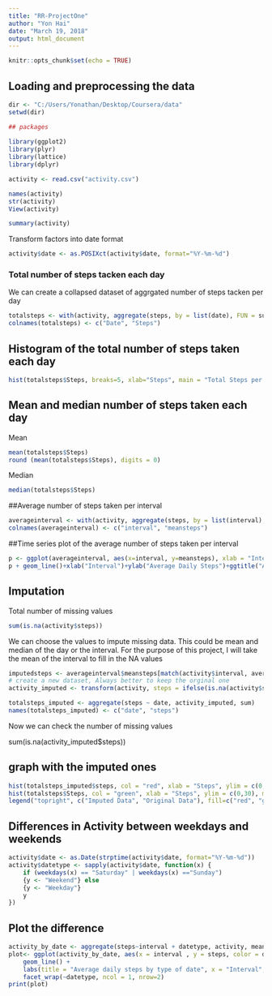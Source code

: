 ```yaml
---
title: "RR-ProjectOne"
author: "Yon Hai"
date: "March 19, 2018"
output: html_document
---
```


```r
knitr::opts_chunk$set(echo = TRUE)
```

## Loading and preprocessing the data


```r
dir <- "C:/Users/Yonathan/Desktop/Coursera/data"
setwd(dir)

## packages 
 
library(ggplot2)
library(plyr)
library(lattice)
library(dplyr)

activity <- read.csv("activity.csv")

```

```r
names(activity)
str(activity)
View(activity)

summary(activity)
```

Transform factors into date format 

```r
activity$date <- as.POSIXct(activity$date, format="%Y-%m-%d")
```

### Total number of steps tacken each day 

We can create a collapsed dataset of aggrgated number of steps tacken per day 
```r
totalsteps <- with(activity, aggregate(steps, by = list(date), FUN = sum, na.rm = TRUE))
colnames(totalsteps) <- c("Date", "Steps")
```

## Histogram of the total number of steps taken each day


```r
hist(totalsteps$Steps, breaks=5, xlab="Steps", main = "Total Steps per Day", col = "blue")
```

## Mean and median number of steps taken each day

Mean 

```r

mean(totalsteps$Steps)
round (mean(totalsteps$Steps), digits = 0) 
```

Median 
```r
median(totalsteps$Steps)
```
 

##Average number of steps taken per interval 

```r
averageinterval <- with(activity, aggregate(steps, by = list(interval), FUN = mean, na.rm = TRUE))
colnames(averageinterval) <- c("interval", "meansteps")
```

##Time series plot of the average number of steps taken per interval 
```r
p <- ggplot(averageinterval, aes(x=interval, y=meansteps), xlab = "Interval", ylab="Average Daily Steps")
p + geom_line()+xlab("Interval")+ylab("Average Daily Steps")+ggtitle("Average Daily Steps per Interval")
```

## Imputation 

Total number of missing values 
```r
sum(is.na(activity$steps))
```
We can choose the values to impute missing data. This could be mean and median of the day or the interval. For the purpose of this project, I will take the mean of the interval to fill in the NA values  

```r

imputedsteps <- averageinterval$meansteps[match(activity$interval, averageinterval$interval)]
# create a new dataset, Always better to keep the orginal one
activity_imputed <- transform(activity, steps = ifelse(is.na(activity$steps), yes = imputedsteps, no = activity$steps))

totalsteps_imputed <- aggregate(steps ~ date, activity_imputed, sum)
names(totalsteps_imputed) <- c("date", "steps")
```
Now we can check the number of missing values 

sum(is.na(activity_imputed$steps))


## graph with the imputed ones 
```r
hist(totalsteps_imputed$steps, col = "red", xlab = "Steps", ylim = c(0,30), main = "Total number of steps taken each day", breaks = 5)
hist(totalsteps$Steps, col = "green", xlab = "Steps", ylim = c(0,30), main = "Total number of steps taken each day", breaks = 5, add=T)
legend("topright", c("Imputed Data", "Original Data"), fill=c("red", "green"))
```

## Differences in Activity between weekdays and weekends 

```r
activity$date <- as.Date(strptime(activity$date, format="%Y-%m-%d"))
activity$datetype <- sapply(activity$date, function(x) {
    if (weekdays(x) == "Saturday" | weekdays(x) =="Sunday") 
    {y <- "Weekend"} else 
    {y <- "Weekday"}
    y
})
```

## Plot the difference 

```r
activity_by_date <- aggregate(steps~interval + datetype, activity, mean, na.rm = TRUE)
plot<- ggplot(activity_by_date, aes(x = interval , y = steps, color = datetype)) +
    geom_line() +
    labs(title = "Average daily steps by type of date", x = "Interval", y = "Average number of steps") +
    facet_wrap(~datetype, ncol = 1, nrow=2)
print(plot)
```


